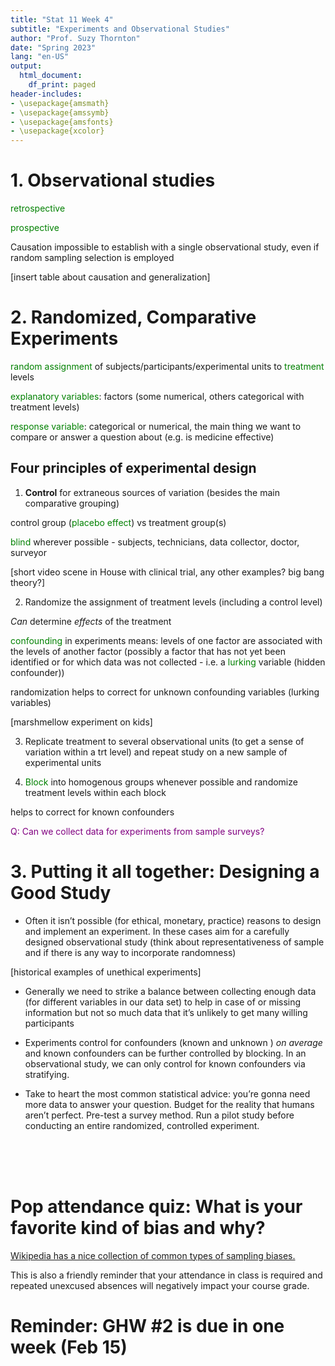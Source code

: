 ```yaml
---
title: "Stat 11 Week 4"
subtitle: "Experiments and Observational Studies" 
author: "Prof. Suzy Thornton"
date: "Spring 2023"
lang: "en-US"
output:
  html_document:
    df_print: paged
header-includes:
- \usepackage{amsmath}
- \usepackage{amssymb}
- \usepackage{amsfonts}
- \usepackage{xcolor}
---
```




# 1. Observational studies 

<span style="color:green">retrospective</span> 

<span style="color:green">prospective</span> 

Causation impossible to establish with a single observational study, even if random sampling selection is employed 

[insert table about causation and generalization]


# 2. Randomized, Comparative Experiments 

<span style="color:green">random assignment</span> of subjects/participants/experimental units to <span style="color:green">treatment</span> levels 

<span style="color:green">explanatory variables</span>: factors (some numerical, others categorical with treatment levels)

<span style="color:green">response variable</span>: categorical or numerical, the main thing we want to compare or answer a question about (e.g. is medicine effective) 

## Four principles of experimental design 

1. **Control** for extraneous sources of variation (besides the main comparative grouping)

control group (<span style="color:green">placebo effect</span>) vs treatment group(s)

<span style="color:green">blind</span> wherever possible - subjects, technicians, data collector, doctor, surveyor 

[short video scene in House with clinical trial, any other examples? big bang theory?]

2. Randomize the assignment of treatment levels (including a control level)

*Can* determine *effects* of the treatment 

<span style="color:green">confounding</span> in experiments means: levels of one factor are associated with the levels of another factor (possibly a factor that has not yet been identified or for which data was not collected - i.e. a <span style="color:green">lurking</span> variable (hidden confounder))

randomization helps to correct for unknown confounding variables (lurking variables)

[marshmellow experiment on kids]

3. Replicate treatment to several observational units (to get a sense of variation within a trt level) and repeat study on a new sample of experimental units 

4. <span style="color:green">Block</span> into homogenous groups whenever possible and randomize treatment levels within each block 

helps to correct for known confounders 

<span style="color:purple">Q: Can we collect data for experiments from sample surveys?</span>

# 3. Putting it all together: Designing a Good Study 

* Often it isn't possible (for ethical, monetary, practice) reasons to design and implement an experiment. In these cases aim for a carefully designed observational study (think about representativeness of sample and if there is any way to incorporate randomness) 

[historical examples of unethical experiments]

* Generally we need to strike a balance between collecting enough data (for different variables in our data set) to help in case of <natural disasters> or missing information but not so much data that it's unlikely to get many willing participants 

* Experiments control for confounders (known and unknown ) *on average* and known confounders can be further controlled by blocking. In an observational study, we can only control for known confounders via stratifying.  

* Take to heart the most common statistical advice: you're gonna need more data to answer your question. Budget for the reality that humans aren't perfect. Pre-test a survey method. Run a pilot study before conducting an entire randomized, controlled experiment. 


<br>
<br>
<br>


# Pop attendance quiz: What is your favorite kind of bias and why? 

[Wikipedia has a nice collection of common types of sampling biases.](https://en.wikipedia.org/wiki/Sampling_bias)

This is also a friendly reminder that your attendance in class is required and repeated unexcused absences will negatively impact your course grade.  

# Reminder: GHW #2 is due in one week (Feb 15)